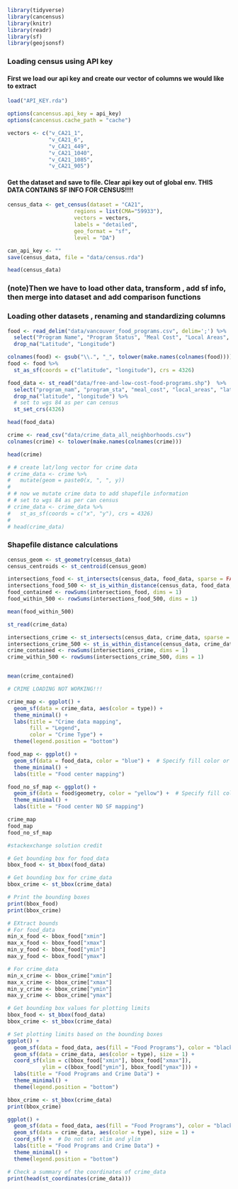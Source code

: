 ```r
library(tidyverse)
library(cancensus)
library(knitr)
library(readr)
library(sf)
library(geojsonsf)
```

### Loading census using API key
#### First we load our api key and create our vector of columns we would like to extract
```r
load("API_KEY.rda")

options(cancensus.api_key = api_key)
options(cancensus.cache_path = "cache")

vectors <- c("v_CA21_1",
             "v_CA21_6",
             "v_CA21_449",
             "v_CA21_1040",
             "v_CA21_1085",
             "v_CA21_905")
```
#### Get the dataset and save to file. Clear api key out of global env. THIS DATA CONTAINS SF INFO FOR CENSUS!!!!
```r
census_data <- get_census(dataset = "CA21",
                     regions = list(CMA="59933"),
                     vectors = vectors,
                     labels = "detailed",
                     geo_format = "sf",
                     level = "DA")

can_api_key <- ""
save(census_data, file = "data/census.rda")
```

```r
head(census_data)
```

### (note)Then we have to load other data, transform , add sf info, then merge into dataset and add comparison functions


### Loading other datasets , renaming and standardizing columns

```r
food <- read_delim("data/vancouver_food_programs.csv", delim=';') %>% 
  select("Program Name", "Program Status", "Meal Cost", "Local Areas", "Latitude", "Longitude") %>%
  drop_na("Latitude", "Longitude")

colnames(food) <- gsub("\\.", "_", tolower(make.names(colnames(food))))
food <- food %>%
  st_as_sf(coords = c("latitude", "longitude"), crs = 4326)
```


```r
food_data <- st_read("data/free-and-low-cost-food-programs.shp")  %>%
  select("program_nam", "program_sta", "meal_cost", "local_areas", "latitude", "longitude", "geometry") %>%
  drop_na("latitude", "longitude") %>%
  # set to wgs 84 as per can census
  st_set_crs(4326)

head(food_data)
```
```r
crime <- read_csv("data/crime_data_all_neighborhoods.csv")
colnames(crime) <- tolower(make.names(colnames(crime)))

head(crime)

# # create lat/long vector for crime data
# crime_data <- crime %>%
#   mutate(geom = paste0(x, ", ", y))
# 
# # now we mutate crime data to add shapefile information
# # set to wgs 84 as per can census
# crime_data <- crime_data %>%
#   st_as_sf(coords = c("x", "y"), crs = 4326)
# 
# head(crime_data)
```
### Shapefile distance calculations
```r

census_geom <- st_geometry(census_data)
census_centroids <- st_centroid(census_geom)

intersections_food <- st_intersects(census_data, food_data, sparse = FALSE)
intersections_food_500 <- st_is_within_distance(census_data, food_data, sparse = FALSE, dist = 500)
food_contained <- rowSums(intersections_food, dims = 1)
food_within_500 <- rowSums(intersections_food_500, dims = 1)

mean(food_within_500)

```
```r
st_read(crime_data)

intersections_crime <- st_intersects(census_data, crime_data, sparse = FALSE)
intersections_crime_500 <- st_is_within_distance(census_data, crime_data, sparse = FALSE, dist = 500)
crime_contained <- rowSums(intersections_crime, dims = 1)
crime_within_500 <- rowSums(intersections_crime_500, dims = 1)


mean(crime_contained)
```
```r
# CRIME LOADING NOT WORKING!!!

crime_map <- ggplot() +
  geom_sf(data = crime_data, aes(color = type)) +  
  theme_minimal() +
  labs(title = "Crime data mapping",
       fill = "Legend", 
       color = "Crime Type") +
  theme(legend.position = "bottom")

food_map <- ggplot() +
  geom_sf(data = food_data, color = "blue") +  # Specify fill color or variable if needed
  theme_minimal() +
  labs(title = "Food center mapping")

food_no_sf_map <- ggplot() +
  geom_sf(data = food$geometry, color = "yellow") +  # Specify fill color or variable if needed
  theme_minimal() +
  labs(title = "Food center NO SF mapping")

crime_map
food_map
food_no_sf_map
```
```r
#stackexchange solution credit

# Get bounding box for food_data
bbox_food <- st_bbox(food_data)

# Get bounding box for crime_data
bbox_crime <- st_bbox(crime_data)

# Print the bounding boxes
print(bbox_food)
print(bbox_crime)

# EXtract bounds
# For food_data
min_x_food <- bbox_food["xmin"]
max_x_food <- bbox_food["xmax"]
min_y_food <- bbox_food["ymin"]
max_y_food <- bbox_food["ymax"]

# For crime_data
min_x_crime <- bbox_crime["xmin"]
max_x_crime <- bbox_crime["xmax"]
min_y_crime <- bbox_crime["ymin"]
max_y_crime <- bbox_crime["ymax"]

```
```r

# Get bounding box values for plotting limits
bbox_food <- st_bbox(food_data)
bbox_crime <- st_bbox(crime_data)

# Set plotting limits based on the bounding boxes
ggplot() +
  geom_sf(data = food_data, aes(fill = "Food Programs"), color = "black") + 
  geom_sf(data = crime_data, aes(color = type), size = 1) + 
  coord_sf(xlim = c(bbox_food["xmin"], bbox_food["xmax"]), 
           ylim = c(bbox_food["ymin"], bbox_food["ymax"])) + 
  labs(title = "Food Programs and Crime Data") +
  theme_minimal() +
  theme(legend.position = "bottom")


```
```r
bbox_crime <- st_bbox(crime_data)
print(bbox_crime)
```
```r
ggplot() +
  geom_sf(data = food_data, aes(fill = "Food Programs"), color = "black") + 
  geom_sf(data = crime_data, aes(color = type), size = 1) + 
  coord_sf() +  # Do not set xlim and ylim
  labs(title = "Food Programs and Crime Data") +
  theme_minimal() +
  theme(legend.position = "bottom")

```

```r
# Check a summary of the coordinates of crime_data
print(head(st_coordinates(crime_data)))

```



